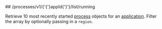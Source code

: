 
<MethodPill method="get" />
## /processes/v1/{'{'}appId{'}'}/list/running

Retrieve 10 most recently started [process](https://hathora.dev/docs/concepts/hathora-entities#process) objects for an [application](https://hathora.dev/docs/concepts/hathora-entities#application). Filter the array by optionally passing in a `region`.
